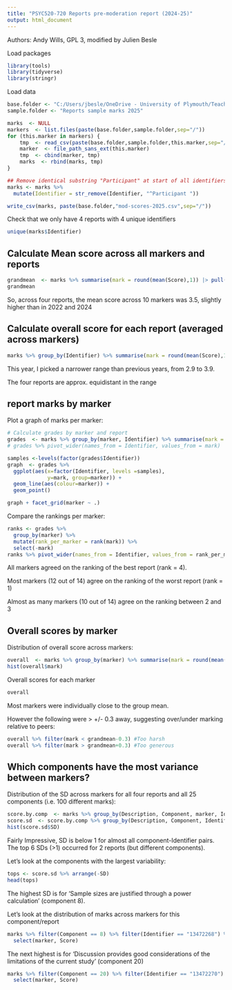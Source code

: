 ```yaml
---
title: "PSYC520-720 Reports pre-moderation report (2024-25)"
output: html_document
---
```


Authors: Andy Wills,  GPL 3, modified by Julien Besle

Load packages
```r
library(tools)
library(tidyverse)
library(stringr)
```

Load data
```r

base.folder <- "C:/Users/jbesle/OneDrive - University of Plymouth/Teaching/PSYC520/Module leader/Moderation 2024-25"
sample.folder <- "Reports sample marks 2025"

marks  <- NULL
markers  <- list.files(paste(base.folder,sample.folder,sep="/"))
for (this.marker in markers) {
    tmp  <- read_csv(paste(base.folder,sample.folder,this.marker,sep="/"))
    marker  <- file_path_sans_ext(this.marker)
    tmp  <- cbind(marker, tmp)
    marks  <- rbind(marks, tmp)
}

## Remove identical substring "Participant" at start of all identifiers
marks <- marks %>%
  mutate(Identifier = str_remove(Identifier, "^Participant "))

write_csv(marks, paste(base.folder,"mod-scores-2025.csv",sep="/"))
```

Check that we only have 4 reports with 4 unique identifiers
```r
unique(marks$Identifier)
```

## Calculate Mean score across all markers and reports
```r
grandmean  <- marks %>% summarise(mark = round(mean(Score),1)) |> pull(mark)
grandmean
```

So, across four reports, the mean score across 10 markers was 3.5, slightly higher than in 2022 and 2024

## Calculate overall score for each report (averaged across markers)
```r
marks %>% group_by(Identifier) %>% summarise(mark = round(mean(Score),1))
```

This year, I picked a narrower range than previous years, from 2.9 to 3.9.

The four reports are approx. equidistant in the range

## report marks by marker

Plot a graph of marks per marker:
```r
# Calculate grades by marker and report
grades  <- marks %>% group_by(marker, Identifier) %>% summarise(mark = mean(Score))
# grades %>% pivot_wider(names_from = Identifier, values_from = mark)

samples <-levels(factor(grades$Identifier))
graph  <- grades %>%
  ggplot(aes(x=factor(Identifier, levels =samples),
             y=mark, group=marker)) +
  geom_line(aes(colour=marker)) +
  geom_point()

graph + facet_grid(marker ~ .)
```


Compare the rankings per marker:

```r
ranks <- grades %>%
  group_by(marker) %>%
  mutate(rank_per_marker = rank(mark)) %>%
  select(-mark)
ranks %>% pivot_wider(names_from = Identifier, values_from = rank_per_marker)
```


All markers agreed on the ranking of the best report (rank = 4).

Most markers (12 out of 14) agree on the ranking of the worst report (rank = 1)

Almost as many markers (10 out of 14) agree on the ranking between 2 and 3


## Overall scores by marker

Distribution of overall score across markers:
```r
overall  <- marks %>% group_by(marker) %>% summarise(mark = round(mean(Score),1)) %>% arrange(mark)
hist(overall$mark)
```
Overall scores for each marker
```r
overall
```

Most markers were individually close to the group mean.

However the following were > +/- 0.3 away, suggesting over/under marking relative to peers:
```r
overall %>% filter(mark < grandmean-0.3) #Too harsh
overall %>% filter(mark > grandmean+0.3) #Too generous
```


## Which components have the most variance between markers?

Distribution of the SD across markers for all four reports and all 25 components (i.e. 100 different marks):

```r
score.by.comp  <- marks %>% group_by(Description, Component, marker, Identifier) %>% summarize(Score = mean(Score))
score.sd  <- score.by.comp %>% group_by(Description, Component, Identifier) %>% summarise(SD = sd(Score)) %>% arrange(-SD)
hist(score.sd$SD)
```


Fairly Impressive, SD is below 1 for almost all component-Identifier pairs.
The top 6 SDs (>1) occurred for 2 reports (but different components).

Let's look at the components with the largest variability:
```r
tops <- score.sd %>% arrange(-SD)
head(tops)
```


The highest SD is for 'Sample sizes are justified through a power calculation' (component 8).

Let's look at the distribution of marks across markers for this component/report
```r
marks %>% filter(Component == 8) %>% filter(Identifier == "13472268") %>%
  select(marker, Score)
```

The next highest is for 'Discussion provides good considerations of the limitations of the current study' (component 20)
```r
marks %>% filter(Component == 20) %>% filter(Identifier == "13472270") %>%
  select(marker, Score)
```

